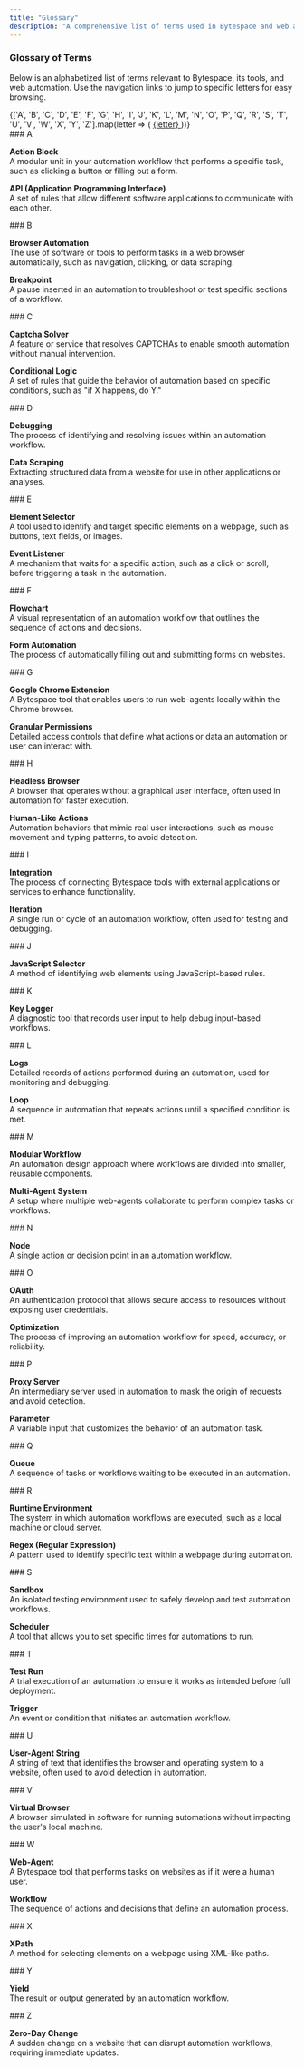 ```yaml
---
title: "Glossary"
description: "A comprehensive list of terms used in Bytespace and web automation"
---
```


### Glossary of Terms

Below is an alphabetized list of terms relevant to Bytespace, its tools, and web automation. Use the navigation links to jump to specific letters for easy browsing.

<div className="flex flex-wrap gap-2 my-4">
  {['A', 'B', 'C', 'D', 'E', 'F', 'G', 'H', 'I', 'J', 'K', 'L', 'M', 'N', 'O', 'P', 'Q', 'R', 'S', 'T', 'U', 'V', 'W', 'X', 'Y', 'Z'].map(letter => (
    <a href={`#${letter.toLowerCase()}`} className="px-3 py-1 text-sm font-medium rounded-md bg-primary-100 hover:bg-primary-200 dark:bg-primary-900 dark:hover:bg-primary-800">
      {letter}
    </a>
  ))}
</div>

<div id="a">
### A

**Action Block**  
A modular unit in your automation workflow that performs a specific task, such as clicking a button or filling out a form.

**API (Application Programming Interface)**  
A set of rules that allow different software applications to communicate with each other.
</div>

<div id="b">
### B

**Browser Automation**  
The use of software or tools to perform tasks in a web browser automatically, such as navigation, clicking, or data scraping.

**Breakpoint**  
A pause inserted in an automation to troubleshoot or test specific sections of a workflow.
</div>

<div id="c">
### C

**Captcha Solver**  
A feature or service that resolves CAPTCHAs to enable smooth automation without manual intervention.

**Conditional Logic**  
A set of rules that guide the behavior of automation based on specific conditions, such as "if X happens, do Y."
</div>

<div id="d">
### D

**Debugging**  
The process of identifying and resolving issues within an automation workflow.

**Data Scraping**  
Extracting structured data from a website for use in other applications or analyses.
</div>

<div id="e">
### E

**Element Selector**  
A tool used to identify and target specific elements on a webpage, such as buttons, text fields, or images.

**Event Listener**  
A mechanism that waits for a specific action, such as a click or scroll, before triggering a task in the automation.
</div>

<div id="f">
### F

**Flowchart**  
A visual representation of an automation workflow that outlines the sequence of actions and decisions.

**Form Automation**  
The process of automatically filling out and submitting forms on websites.
</div>

<div id="g">
### G

**Google Chrome Extension**  
A Bytespace tool that enables users to run web-agents locally within the Chrome browser.

**Granular Permissions**  
Detailed access controls that define what actions or data an automation or user can interact with.
</div>

<div id="h">
### H

**Headless Browser**  
A browser that operates without a graphical user interface, often used in automation for faster execution.

**Human-Like Actions**  
Automation behaviors that mimic real user interactions, such as mouse movement and typing patterns, to avoid detection.
</div>

<div id="i">
### I

**Integration**  
The process of connecting Bytespace tools with external applications or services to enhance functionality.

**Iteration**  
A single run or cycle of an automation workflow, often used for testing and debugging.
</div>

<div id="j">
### J

**JavaScript Selector**  
A method of identifying web elements using JavaScript-based rules.
</div>

<div id="k">
### K

**Key Logger**  
A diagnostic tool that records user input to help debug input-based workflows.
</div>

<div id="l">
### L

**Logs**  
Detailed records of actions performed during an automation, used for monitoring and debugging.

**Loop**  
A sequence in automation that repeats actions until a specified condition is met.
</div>

<div id="m">
### M

**Modular Workflow**  
An automation design approach where workflows are divided into smaller, reusable components.

**Multi-Agent System**  
A setup where multiple web-agents collaborate to perform complex tasks or workflows.
</div>

<div id="n">
### N

**Node**  
A single action or decision point in an automation workflow.
</div>

<div id="o">
### O

**OAuth**  
An authentication protocol that allows secure access to resources without exposing user credentials.

**Optimization**  
The process of improving an automation workflow for speed, accuracy, or reliability.
</div>

<div id="p">
### P

**Proxy Server**  
An intermediary server used in automation to mask the origin of requests and avoid detection.

**Parameter**  
A variable input that customizes the behavior of an automation task.
</div>

<div id="q">
### Q

**Queue**  
A sequence of tasks or workflows waiting to be executed in an automation.
</div>

<div id="r">
### R

**Runtime Environment**  
The system in which automation workflows are executed, such as a local machine or cloud server.

**Regex (Regular Expression)**  
A pattern used to identify specific text within a webpage during automation.
</div>

<div id="s">
### S

**Sandbox**  
An isolated testing environment used to safely develop and test automation workflows.

**Scheduler**  
A tool that allows you to set specific times for automations to run.
</div>

<div id="t">
### T

**Test Run**  
A trial execution of an automation to ensure it works as intended before full deployment.

**Trigger**  
An event or condition that initiates an automation workflow.
</div>

<div id="u">
### U

**User-Agent String**  
A string of text that identifies the browser and operating system to a website, often used to avoid detection in automation.
</div>

<div id="v">
### V

**Virtual Browser**  
A browser simulated in software for running automations without impacting the user's local machine.
</div>

<div id="w">
### W

**Web-Agent**  
A Bytespace tool that performs tasks on websites as if it were a human user.

**Workflow**  
The sequence of actions and decisions that define an automation process.
</div>

<div id="x">
### X

**XPath**  
A method for selecting elements on a webpage using XML-like paths.
</div>

<div id="y">
### Y

**Yield**  
The result or output generated by an automation workflow.
</div>

<div id="z">
### Z

**Zero-Day Change**  
A sudden change on a website that can disrupt automation workflows, requiring immediate updates.
</div>
